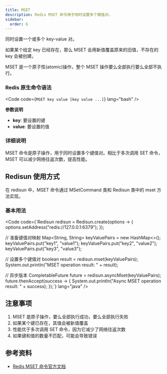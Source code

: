 ```yaml
---
title: MSET
description: Redis MSET 命令用于同时设置多个键值对。
sidebar:
  order: 6
---
```



同时设置一个或多个 key-value 对。

如果某个给定 key 已经存在，那么 MSET 会用新值覆盖原来的旧值，不存在的 key 会被创建。

MSET 是一个原子性(atomic)操作，整个 MSET 操作要么全部执行要么全部不执行。

### Redis 原生命令语法

<Code code={`MSET key value [key value ...]`} lang="bash" />

**参数说明**

- **key**: 要设置的键
- **value**: 要设置的值

### 详细说明

MSET 命令是原子操作，用于同时设置多个键值对。相比于多次调用 SET 命令，MSET 可以减少网络往返次数，提高性能。

## Redisun 使用方式

在 redisun 中，MSET 命令通过 MSetCommand 类和 Redisun 类中的 mset 方法实现。

### 基本用法

<Code code={`Redisun redisun = Redisun.create(options -> {
    options.setAddress("redis://127.0.0.1:6379");
});

// 准备键值对映射
Map<String, String> keyValuePairs = new HashMap<>();
keyValuePairs.put("key1", "value1");
keyValuePairs.put("key2", "value2");
keyValuePairs.put("key3", "value3");

// 设置多个键值对
boolean result = redisun.mset(keyValuePairs);
System.out.println("MSET operation result: " + result);

// 异步版本
CompletableFuture<Boolean> future = redisun.asyncMset(keyValuePairs);
future.thenAccept(success -> {
    System.out.println("Async MSET operation result: " + success);
});`} lang="java" />

## 注意事项

1. MSET 是原子操作，要么全部执行成功，要么全部执行失败
2. 如果某个键已存在，其值会被新值覆盖
3. 性能优于多次调用 SET 命令，因为它减少了网络往返次数
4. 如果键和值的数量不匹配，可能会导致错误

## 参考资料

- [Redis MSET 命令官方文档](https://redis.io/commands/mset/)